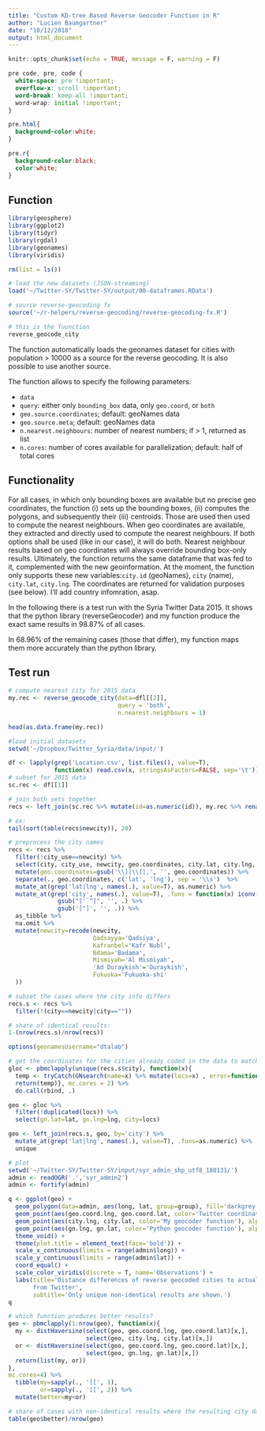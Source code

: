 ```yaml
---
title: "Custom KD-tree Based Reverse Geocoder Function in R"
author: "Lucien Baumgartner"
date: "10/12/2018"
output: html_document
---
```


```r
knitr::opts_chunk$set(echo = TRUE, message = F, warning = F)
```
```css
pre code, pre, code {
  white-space: pre !important;
  overflow-x: scroll !important;
  word-break: keep-all !important;
  word-wrap: initial !important;
}

pre.html{
  background-color:white;
}

pre.r{
  background-color:black;
  color:white;
}
```

## Function

```r
library(geosphere)
library(ggplot2)
library(tidyr)
library(rgdal)
library(geonames)
library(viridis)

rm(list = ls())

# load the new datasets (JSON-streaming)
load('~/Twitter-SY/Twitter-SY/output/00-dataframes.RData')

# source reverse-geocoding fx
source('~/r-helpers/reverse-geocoding/reverse-geocoding-fx.R')

# this is the fuunction
reverse_geocode_city
```

The function automatically loads the geonames dataset for cities with population > 10000 as a source for the reverse geocoding. It is also possible to use another source.

The function allows to specify the following parameters:

- `data`
- `query`: either only `bounding_box` data, only `geo.coord`, or `both`
- `geo.source.coordinates`; default: geoNames data
- `geo.source.meta`; default: geoNames data
- `n.nearest.neighbours`: number of nearest numbers; if > 1, returned as list
- `n.cores`: number of cores available for parallelization; default: half of total cores 

## Functionality

For all cases, in which only bounding boxes are available but no precise geo coordinates, the function (i) sets up the bounding boxes, (ii) computes the polygons, and subsequently their (iii) centroids. Those are used then used to compute the nearest neighbours. When geo coordinates are available, they extracted and directly used to compute the nearest neighbours. If both options shall be used (like in our case), it will do both. Nearest neighbour results based on geo coordinates will always override bounding box-only results.  Ultimately, the function returns the same dataframe that was fed to it, complemented with the new geoinformation. At the moment, the function only supports these new variables:`city.id` (geoNames), `city` (name), `city.lat`, `city.lng`. The coordinates are returned for validation purposes (see below). I'll add country infomration, asap. 

In the following there is a test run with the Syria Twitter Data 2015. It shows that the python library (reverseGeocoder) and my function produce the exact same results in 98.87% of all cases. 

In 68.96% of the remaining cases (those that differ), my function maps them more accurately than the python library. 

## Test run
```r
# compute nearest city for 2015 data
my.rec <- reverse_geocode_city(data=dfl[[2]], 
                               query = 'both',
                               n.nearest.neighbours = 1)  

head(as.data.frame(my.rec))

#load initial datasets
setwd('~/Dropbox/Twitter_Syria/data/input/')

df <- lapply(grep('Location.csv', list.files(), value=T), 
             function(x) read.csv(x, stringsAsFactors=FALSE, sep='\t')) 
# subset for 2015 data
sc.rec <- df[[1]]

# join both sets together
recs <- left_join(sc.rec %>% mutate(id=as.numeric(id)), my.rec %>% rename(newcity=city), by='id')

# ex:
tail(sort(table(recs$newcity)), 20)

# preprocess the city names
recs <- recs %>% 
  filter(!city_use==newcity) %>% 
  select(city, city_use, newcity, geo.coordinates, city.lat, city.lng, geo.coord.lat, geo.coord.lng) %>% 
  mutate(geo.coordinates=gsub('\\]|\\[|,', '', geo.coordinates)) %>%
  separate(., geo.coordinates, c('lat', 'lng'), sep = '\\s')  %>% 
  mutate_at(grep('lat|lng', names(.), value=T), as.numeric) %>%
  mutate_at(grep('city', names(.), value=T), .funs = function(x) iconv(x, from = 'UTF-8', 'ASCII//TRANSLIT') %>% 
              gsub("['`^]", '', .) %>% 
              gsub('["]', '', .)) %>% 
  as_tibble %>% 
  na.omit %>% 
  mutate(newcity=recode(newcity, 
                        Qadsayya='Qadsiya',
                        Kafranbel='Kafr Nubl',
                        Bdama='Badama',
                        Mismiyah='Al Mismiyah',
                        'Ad Duraykish'='Duraykish',
                        Fukuoka='Fukuoka-shi'
  ))

# subset the cases where the city info differs
recs.s <- recs %>% 
  filter(!(city==newcity|city=="")) 

# share of identical results:
1-(nrow(recs.s)/nrow(recs))

options(geonamesUsername="dtalab")

# get the coordinates for the cities already coded in the data to match it to the coordinates I reverse geocoded
gloc <- pbmclapply(unique(recs.s$city), function(x){
  temp <- tryCatch(GNsearch(name=x) %>% mutate(locs=x) , error=function(err) NA)
  return(temp)}, mc.cores = 2) %>% 
  do.call(rbind, .)

geo <- gloc %>% 
  filter(!duplicated(locs)) %>% 
  select(gn.lat=lat, gn.lng=lng, city=locs) 

geo <- left_join(recs.s, geo, by='city') %>% 
  mutate_at(grep('lat|lng', names(.), value=T), .funs=as.numeric) %>% 
  unique

# plot
setwd('~/Twitter-SY/Twitter-SY/input/syr_admin_shp_utf8_180131/')
admin <- readOGR('.','syr_admin2') 
admin <- fortify(admin)

q <- ggplot(geo) +
  geom_polygon(data=admin, aes(long, lat, group=group), fill='darkgrey', color='white') +
  geom_point(aes(geo.coord.lng, geo.coord.lat, color='Twitter coordinates'), alpha=0.5) +
  geom_point(aes(city.lng, city.lat, color='My geocoder function'), alpha=0.5) +
  geom_point(aes(gn.lng, gn.lat, color='Python geocoder function'), alpha=0.5) +
  theme_void() +
  theme(plot.title = element_text(face='bold')) +
  scale_x_continuous(limits = range(admin$long)) +
  scale_y_continuous(limits = range(admin$lat)) +
  coord_equal() +
  scale_color_viridis(discrete = T, name='Observations') +
  labs(title='Distance differences of reverse geocoded cities to actual geo coordinates
       from Twitter', 
       subtitle='Only unique non-identical results are shown.')
q

# which function produces better results?
geo <- pbmclapply(1:nrow(geo), function(x){
  my <- distHaversine(select(geo, geo.coord.lng, geo.coord.lat)[x,], 
                      select(geo, city.lng, city.lat)[x,])
  or <- distHaversine(select(geo, geo.coord.lng, geo.coord.lat)[x,], 
                      select(geo, gn.lng, gn.lat)[x,])
  return(list(my, or))
}, 
mc.cores=4) %>% 
  tibble(my=sapply(., '[[', 1),
         or=sapply(., '[[', 2)) %>% 
  mutate(better=my<or)

# share of cases with non-identical results where the resulting city data from my function is nearer to the actaul geo coordinates than the python library
table(geo$better)/nrow(geo)
```

